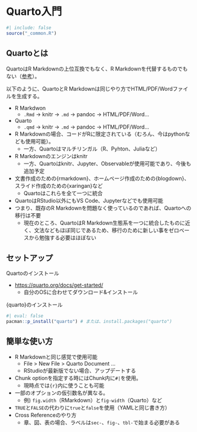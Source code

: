 # Quarto入門 {#sec-quarto}

```r
#| include: false
source("_common.R")
```

## Quartoとは {#sec-quarto-intro}

QuartoはR Markdownの上位互換でもなく、R Markdownを代替するものでもない（[参考](https://yihui.org/en/2022/04/quarto-r-markdown/)）。

以下のように、QuartoとR Markdownは同じやり方でHTML/PDF/Wordファイルを生成する。

* R Markdwon
   * `.Rmd` $\rightarrow$ knitr $\rightarrow$ `.md` $\rightarrow$ pandoc $\rightarrow$ HTML/PDF/Word...
* Quarto
   * `.qmd` $\rightarrow$ knitr $\rightarrow$ `.md` $\rightarrow$ pandoc $\rightarrow$ HTML/PDF/Word...

* R Markdownの場合、コードがRに限定されている（むろん、今はpythonなども使用可能）。
   * 一方、Quartoはマルチリンガル（R、Pyhton、Juliaなど）
* R Markdownのエンジンはknitr
   * 一方、Quartoはknitr、Jupyter、Observableが使用可能であり、今後も追加予定
* 文書作成のための{rmarkdown}、ホームページ作成のための{blogdown}、スライド作成のための{xaringan}など
   * Quartoはこれらを全て一つに統合
* QuartoはRStudio以外にもVS Code、Jupyterなどでも使用可能
* つまり、既存のR Markdownを問題なく使っているのであれば、Quartoへの移行は不要
   * 現在のところ、QuartoはR Markdown生態系を一つに統合したものに近く、文法などもほぼ同じであるため、移行のために新しい事をゼロベースから勉強する必要はほぼない

## セットアップ {#sec-quarto-setup}

Quartoのインストール

* <https://quarto.org/docs/get-started/>
   * 自分のOSに合わせてダウンロード&インストール

{quarto}のインストール

```r
#| eval: false
pacman::p_install("quarto") # または、install.packages("quarto")
```

## 簡単な使い方 {#sec-quarto-howtouse}

* R Markdownと同じ感覚で使用可能
   * File > New File > Quarto Document ...
   * RStudioが最新版でない場合、アップデートする
* Chunk optionを指定する時にはChunk内に`#|`を使用。
   * 現時点では`{r}`内に使うことも可能
* 一部のオプションの仮引数名が異なる。
   * 例) `fig.width`（RMarkdown）と`fig-width`（Quarto）など
* `TRUE`と`FALSE`の代わりに`true`と`false`を使用（YAMLと同じ書き方）
* Cross Referenceのやり方
   * 章、図、表の場合、ラベルは`sec-`、`fig-`、`tbl-`で始まる必要がある